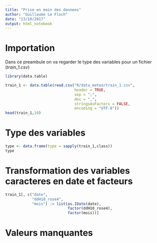 ```yaml
---
title: "Prise en main des donnees"
author: "Guillaume Le Floch"
date: "13/10/2017"
output: html_notebook
---
```


# Importation

Dans ce preambule on va regarder le type des variables pour un fichier (*train_1.csv*)

```r
library(data.table)
```


```r
train_1 <- data.table(read.csv("R/data_meteo/train_1.csv",
                               header = TRUE,
                               sep = ";",
                               dec = ",",
                               stringsAsFactors = FALSE,
                               encoding = "UTF-8"))
head(train_1,10)
```

# Type des variables

```r
type <- data.frame(type = sapply(train_1,class))
type
```

# Transformation des variables caracteres en date et facteurs

```r
train_1[, c("date",
            "ddH10_rose4",
            "mois") := list(as.IDate(date),
                            factor(ddH10_rose4),
                            factor(mois))]
```

# Valeurs manquantes


